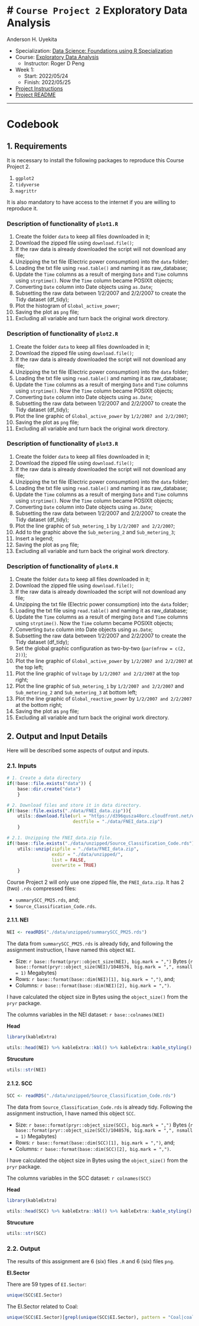 # `Course Project 2` Exploratory Data Analysis
================
Anderson H. Uyekita

-   Specialization: [Data Science: Foundations using R
    Specialization](https://www.coursera.org/specializations/data-science-foundations-r)
-   Course: [Exploratory Data
    Analysis](https://www.coursera.org/learn/exploratory-data-analysis)
    -   Instructor: Roger D Peng
-   Week 1:
    -   Start: 2022/05/24
    -   Finish: 2022/05/25
-   [Project Instructions](./instructions.md)
-   [Project README](./README.md)

------------------------------------------------------------------------

# Codebook

## 1. Requirements

It is necessary to install the following packages to reproduce this Course Project 2.

1. `ggplot2`
2. `tidyverse`
3. `magrittr`

It is also mandatory to have access to the internet if you are willing to reproduce it.

### Description of functionality of `plot1.R`

1. Create the folder `data` to keep all files downloaded in it;
2. Download the zipped file using `download.file()`;
3. If the raw data is already downloaded the script will not download any file;
4. Unzipping the txt file (Electric power consumption) into the `data` folder;
5. Loading the txt file using `read.table()` and naming it as raw_database;
6. Update the `Time` columns as a result of merging `Date` and `Time` columns using `strptime()`. Now the `Time` column became POSIXlt objects;
7. Converting `Date` column into Date objects using `as.Date`;
8. Subsetting the raw data between 1/2/2007 and 2/2/2007 to create the Tidy dataset (df_tidy);
9. Plot the histogram of `Global_active_power`;
10. Saving the plot as `png` file;
11. Excluding all variable and turn back the original work directory.

### Description of functionality of `plot2.R`

1. Create the folder `data` to keep all files downloaded in it;
2. Download the zipped file using `download.file()`;
3. If the raw data is already downloaded the script will not download any file;
4. Unzipping the txt file (Electric power consumption) into the `data` folder;
5. Loading the txt file using `read.table()` and naming it as raw_database;
6. Update the `Time` columns as a result of merging `Date` and `Time` columns using `strptime()`. Now the `Time` column became POSIXlt objects;
7. Converting `Date` column into Date objects using `as.Date`;
8. Subsetting the raw data between 1/2/2007 and 2/2/2007 to create the Tidy dataset (df_tidy);
9. Plot the line graphic of `Global_active_power` by `1/2/2007 and 2/2/2007`;
10. Saving the plot as `png` file;
11. Excluding all variable and turn back the original work directory.

### Description of functionality of `plot3.R`

1. Create the folder `data` to keep all files downloaded in it;
2. Download the zipped file using `download.file()`;
3. If the raw data is already downloaded the script will not download any file;
4. Unzipping the txt file (Electric power consumption) into the `data` folder;
5. Loading the txt file using `read.table()` and naming it as raw_database;
6. Update the `Time` columns as a result of merging `Date` and `Time` columns using `strptime()`. Now the `Time` column became POSIXlt objects;
7. Converting `Date` column into Date objects using `as.Date`;
8. Subsetting the raw data between 1/2/2007 and 2/2/2007 to create the Tidy dataset (df_tidy);
9. Plot the line graphic of `Sub_metering_1` by `1/2/2007 and 2/2/2007`;
10. Add to the graphic above the `Sub_metering_2` and `Sub_metering_3`;
11. Insert a legend;
12. Saving the plot as `png` file;
13. Excluding all variable and turn back the original work directory.

### Description of functionality of `plot4.R`

1. Create the folder `data` to keep all files downloaded in it;
2. Download the zipped file using `download.file()`;
3. If the raw data is already downloaded the script will not download any file;
4. Unzipping the txt file (Electric power consumption) into the `data` folder;
5. Loading the txt file using `read.table()` and naming it as raw_database;
6. Update the `Time` columns as a result of merging `Date` and `Time` columns using `strptime()`. Now the `Time` column became POSIXlt objects;
7. Converting `Date` column into Date objects using `as.Date`;
8. Subsetting the raw data between 1/2/2007 and 2/2/2007 to create the Tidy dataset (df_tidy);
9. Set the global graphic configuration as two-by-two (`par(mfrow = c(2, 2))`);
10. Plot the line graphic of `Global_active_power` by `1/2/2007 and 2/2/2007` at the top left;
11. Plot the line graphic of `Voltage` by `1/2/2007 and 2/2/2007` at the top right;
12. Plot the line graphic of `Sub_metering_1` by `1/2/2007 and 2/2/2007` and  `Sub_metering_2` and `Sub_metering_3` at bottom left;
13. Plot the line graphic of `Global_reactive_power` by `1/2/2007 and 2/2/2007` at the bottom right;
14. Saving the plot as `png` file;
15. Excluding all variable and turn back the original work directory.

## 2. Output and Input Details

Here will be described some aspects of output and inputs.

### 2.1. Inputs

```r
# 1. Create a data directory
if(!base::file.exists("data")) {
    base::dir.create("data")
    }

# 2. Download files and store it in data directory.
if(!base::file.exists("./data/FNEI_data.zip")){
    utils::download.file(url = "https://d396qusza40orc.cloudfront.net/exdata%2Fdata%2FNEI_data.zip",
                         destfile = "./data/FNEI_data.zip")
    }

# 2.1. Unzipping the FNEI_data.zip file.
if(!base::file.exists("./data/unzipped/Source_Classification_Code.rds") | !base::file.exists("./data/unzipped/summarySCC_PM25.rds")){
    utils::unzip(zipfile = "./data/FNEI_data.zip",
                 exdir = "./data/unzipped/",
                 list = FALSE,
                 overwrite = TRUE)
    }
```

Course Project 2 will only use one zipped file, the `FNEI_data.zip`. It has 2 (two) `.rds` compressed files:

* `summarySCC_PM25.rds`, and;
* `Source_Classification_Code.rds`.

#### 2.1.1. NEI

```r
NEI <- readRDS("./data/unzipped/summarySCC_PM25.rds")
```

The data from `summarySCC_PM25.rds` is already tidy, and following the assignment instruction, I have named this object `NEI`.

* Size: `r base::format(pryr::object_size(NEI), big.mark = ",")` Bytes (`r base::format(pryr::object_size(NEI)/1048576, big.mark = ",", nsmall  = 1)` Megabytes)
* Rows: `r base::format(base::dim(NEI)[1], big.mark = ",")`, and;
* Columns: `r base::format(base::dim(NEI)[2], big.mark = ",")`.

I have calculated the object size in Bytes using the `object_size()` from the `pryr` package.

The columns variables in the NEI dataset: `r base::colnames(NEI)`

**Head**

```r
library(kableExtra)

utils::head(NEI) %>% kableExtra::kbl() %>% kableExtra::kable_styling() 
```

**Strucuture**

```r
utils::str(NEI)
```

#### 2.1.2. SCC

```r
SCC <- readRDS("./data/unzipped/Source_Classification_Code.rds")
```

The data from `Source_Classification_Code.rds` is already tidy. Following the assignment instruction, I have named this object `SCC`.

* Size: `r base::format(pryr::object_size(SCC), big.mark = ",")` Bytes (`r base::format(pryr::object_size(SCC)/1048576, big.mark = ",", nsmall  = 1)` Megabytes)
* Rows: `r base::format(base::dim(SCC)[1], big.mark = ",")`, and;
* Columns: `r base::format(base::dim(SCC)[2], big.mark = ",")`.

I have calculated the object size in Bytes using the `object_size()` from the `pryr` package.

The columns variables in the SCC dataset: `r colnames(SCC)`

**Head**

```r
library(kableExtra)

utils::head(SCC) %>% kableExtra::kbl() %>% kableExtra::kable_styling() 
```

**Strucuture**

```r
utils::str(SCC)
```

### 2.2. Output

The results of this assignment are 6 (six) files `.R` and 6 (six) files `png`.

**EI.Sector**

There are 59 types of `EI.Sector`:

```r
unique(SCC$EI.Sector)
```

The EI.Sector related to Coal:

```r
unique(SCC$EI.Sector)[grepl(unique(SCC$EI.Sector), pattern = "Coal|coal")]
```